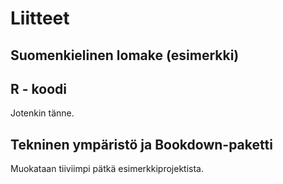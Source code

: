 # Liitteet {-}

## Suomenkielinen lomake (esimerkki)



## R - koodi

Jotenkin tänne.

## Tekninen ympäristö ja Bookdown-paketti

Muokataan tiiviimpi pätkä esimerkkiprojektista.
